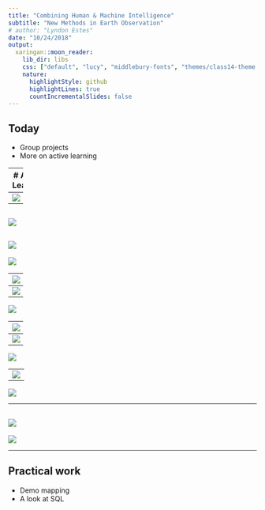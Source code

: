 ```yaml
---
title: "Combining Human & Machine Intelligence"
subtitle: "New Methods in Earth Observation"
# author: "Lyndon Estes"
date: "10/24/2018"
output:
  xaringan::moon_reader:
    lib_dir: libs
    css: ["default", "lucy", "middlebury-fonts", "themes/class14-theme.css"]
    nature:
      highlightStyle: github
      highlightLines: true
      countIncrementalSlides: false
---
```

## Today
- Group projects
- More on active learning  


---
# Active Learning

![](figures/14/al_slides.002.png)
---
![](figures/14/al_slides.003.png)

---
![](figures/15/al_slides.011.png)
---

![](figures/15/al_slides.004.png)
---
![](figures/15/al_slides.021.png)

---
![](figures/15/al_slides.014.png)
---
![](figures/15/al_slides.022.png)
---

![](figures/15/al_slides.005.png)

---
![](figures/15/al_slides.009.png)

---
![](figures/15/al_slides.019.png)

---

![](figures/15/al_slides.006.png)

---
![](figures/15/al_slides.007.png)
---

![](figures/15/results2.png)

---

![](figures/15/results3.png)
---

![](figures/15/results1.png)

---

## Practical work

- Demo mapping
- A look at SQL


